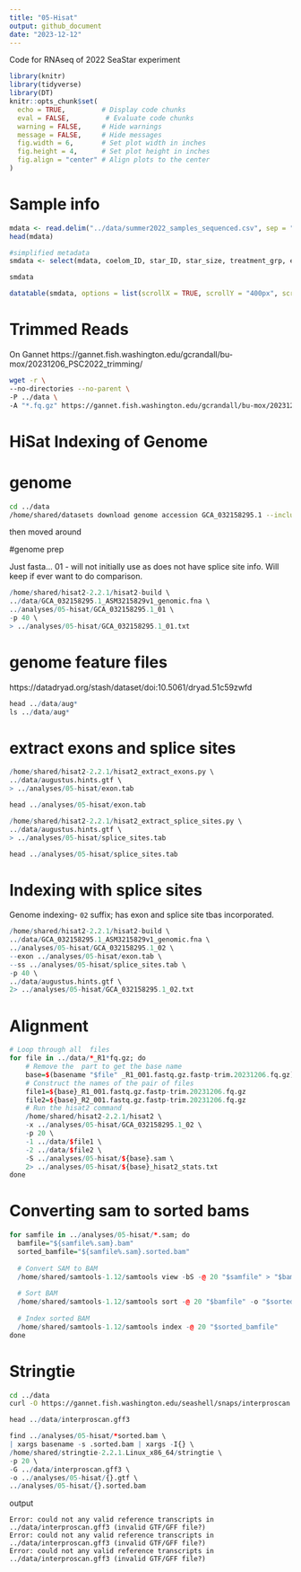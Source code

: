 ```yaml
---
title: "05-Hisat"
output: github_document
date: "2023-12-12"
---
```


Code for RNAseq of 2022 SeaStar experiment

```r
library(knitr)
library(tidyverse)
library(DT)
knitr::opts_chunk$set(
  echo = TRUE,         # Display code chunks
  eval = FALSE,         # Evaluate code chunks
  warning = FALSE,     # Hide warnings
  message = FALSE,     # Hide messages
  fig.width = 6,       # Set plot width in inches
  fig.height = 4,      # Set plot height in inches
  fig.align = "center" # Align plots to the center
)
```

# Sample info

```r
mdata <- read.delim("../data/summer2022_samples_sequenced.csv", sep = ",")
head(mdata)
```


```r
#simplified metadata
smdata <- select(mdata, coelom_ID, star_ID, star_size, treatment_grp, experiment_day, disease_sign)

smdata

```


```r
datatable(smdata, options = list(scrollX = TRUE, scrollY = "400px", scrollCollapse = TRUE, paging = FALSE))

```

# Trimmed Reads

On Gannet
https://gannet.fish.washington.edu/gcrandall/bu-mox/20231206_PSC2022_trimming/

```bash
wget -r \
--no-directories --no-parent \
-P ../data \
-A "*.fq.gz" https://gannet.fish.washington.edu/gcrandall/bu-mox/20231206_PSC2022_trimming/
```



# HiSat Indexing of Genome





# genome

```bash
cd ../data
/home/shared/datasets download genome accession GCA_032158295.1 --include gff3,rna,cds,protein,genome,seq-report
```

then moved around



#genome prep

Just fasta... 01  - will not initially use as does not have splice site info. Will keep if ever want to do comparison.

```r
/home/shared/hisat2-2.2.1/hisat2-build \
../data/GCA_032158295.1_ASM3215829v1_genomic.fna \
../analyses/05-hisat/GCA_032158295.1_01 \
-p 40 \
> ../analyses/05-hisat/GCA_032158295.1_01.txt

```


# genome feature files

https://datadryad.org/stash/dataset/doi:10.5061/dryad.51c59zwfd


```r
head ../data/aug*
ls ../data/aug*
```


# extract exons and splice sites

```r
/home/shared/hisat2-2.2.1/hisat2_extract_exons.py \
../data/augustus.hints.gtf \
> ../analyses/05-hisat/exon.tab
```

```r
head ../analyses/05-hisat/exon.tab
```



```r
/home/shared/hisat2-2.2.1/hisat2_extract_splice_sites.py \
../data/augustus.hints.gtf \
> ../analyses/05-hisat/splice_sites.tab

```


```r
head ../analyses/05-hisat/splice_sites.tab
```



# Indexing with splice sites

Genome indexing- `02` suffix; has exon and splice site tbas incorporated.


```r
/home/shared/hisat2-2.2.1/hisat2-build \
../data/GCA_032158295.1_ASM3215829v1_genomic.fna \
../analyses/05-hisat/GCA_032158295.1_02 \
--exon ../analyses/05-hisat/exon.tab \
--ss ../analyses/05-hisat/splice_sites.tab \
-p 40 \
../data/augustus.hints.gtf \
2> ../analyses/05-hisat/GCA_032158295.1_02.txt
```






# Alignment


```r

# Loop through all  files
for file in ../data/*_R1*fq.gz; do
    # Remove the  part to get the base name
    base=$(basename "$file" _R1_001.fastq.gz.fastp-trim.20231206.fq.gz)
    # Construct the names of the pair of files
    file1=${base}_R1_001.fastq.gz.fastp-trim.20231206.fq.gz
    file2=${base}_R2_001.fastq.gz.fastp-trim.20231206.fq.gz
    # Run the hisat2 command
    /home/shared/hisat2-2.2.1/hisat2 \
    -x ../analyses/05-hisat/GCA_032158295.1_02 \
    -p 20 \
    -1 ../data/$file1 \
    -2 ../data/$file2 \
    -S ../analyses/05-hisat/${base}.sam \
    2> ../analyses/05-hisat/${base}_hisat2_stats.txt
done


```

# Converting sam to sorted bams

```r
for samfile in ../analyses/05-hisat/*.sam; do
  bamfile="${samfile%.sam}.bam"
  sorted_bamfile="${samfile%.sam}.sorted.bam"
  
  # Convert SAM to BAM
  /home/shared/samtools-1.12/samtools view -bS -@ 20 "$samfile" > "$bamfile"
  
  # Sort BAM
  /home/shared/samtools-1.12/samtools sort -@ 20 "$bamfile" -o "$sorted_bamfile"
  
  # Index sorted BAM
  /home/shared/samtools-1.12/samtools index -@ 20 "$sorted_bamfile"
done
```



# Stringtie



```bash
cd ../data
curl -O https://gannet.fish.washington.edu/seashell/snaps/interproscan.gff3
```
```r
head ../data/interproscan.gff3 
```



```r
find ../analyses/05-hisat/*sorted.bam \
| xargs basename -s .sorted.bam | xargs -I{} \
/home/shared/stringtie-2.2.1.Linux_x86_64/stringtie \
-p 20 \
-G ../data/interproscan.gff3 \
-o ../analyses/05-hisat/{}.gtf \
../analyses/05-hisat/{}.sorted.bam
```
output 

```
Error: could not any valid reference transcripts in ../data/interproscan.gff3 (invalid GTF/GFF file?)
Error: could not any valid reference transcripts in ../data/interproscan.gff3 (invalid GTF/GFF file?)
Error: could not any valid reference transcripts in ../data/interproscan.gff3 (invalid GTF/GFF file?)
```

